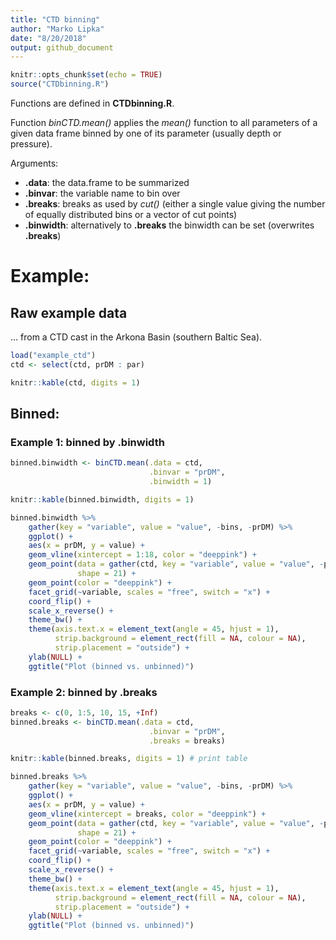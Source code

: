 ```yaml
---
title: "CTD binning"
author: "Marko Lipka"
date: "8/20/2018"
output: github_document
---
```


```r
knitr::opts_chunk$set(echo = TRUE)
source("CTDbinning.R")
```

Functions are defined in **CTDbinning.R**.

Function *binCTD.mean()* applies the *mean()* function to all parameters of a given data frame binned by one of its parameter (usually depth or pressure).

Arguments:

- **.data**: the data.frame to be summarized
- **.binvar**: the variable name to bin over
- **.breaks**: breaks as used by *cut()* (either a single value giving the number of equally distributed bins or a vector of cut points)
- **.binwidth**: alternatively to **.breaks** the binwidth can be set (overwrites **.breaks**)

# Example:

## Raw example data

... from a CTD cast in the Arkona Basin (southern Baltic Sea).

```r
load("example_ctd") 
ctd <- select(ctd, prDM : par)

knitr::kable(ctd, digits = 1)
```

## Binned: 

### Example 1: binned by **.binwidth**
```r
binned.binwidth <- binCTD.mean(.data = ctd,
                               .binvar = "prDM",
                               .binwidth = 1)

knitr::kable(binned.binwidth, digits = 1)
```

```r
binned.binwidth %>%
    gather(key = "variable", value = "value", -bins, -prDM) %>%
    ggplot() +
    aes(x = prDM, y = value) +
    geom_vline(xintercept = 1:18, color = "deeppink") +
    geom_point(data = gather(ctd, key = "variable", value = "value", -prDM),
               shape = 21) +
    geom_point(color = "deeppink") +
    facet_grid(~variable, scales = "free", switch = "x") +
    coord_flip() +
    scale_x_reverse() +
    theme_bw() +
    theme(axis.text.x = element_text(angle = 45, hjust = 1),
          strip.background = element_rect(fill = NA, colour = NA),
          strip.placement = "outside") +
    ylab(NULL) +
    ggtitle("Plot (binned vs. unbinned)")
```

### Example 2: binned by **.breaks**
```r
breaks <- c(0, 1:5, 10, 15, +Inf)
binned.breaks <- binCTD.mean(.data = ctd,
                               .binvar = "prDM",
                               .breaks = breaks)

knitr::kable(binned.breaks, digits = 1) # print table
```


```r
binned.breaks %>%
    gather(key = "variable", value = "value", -bins, -prDM) %>%
    ggplot() +
    aes(x = prDM, y = value) +
    geom_vline(xintercept = breaks, color = "deeppink") +
    geom_point(data = gather(ctd, key = "variable", value = "value", -prDM),
               shape = 21) +
    geom_point(color = "deeppink") +
    facet_grid(~variable, scales = "free", switch = "x") +
    coord_flip() +
    scale_x_reverse() +
    theme_bw() +
    theme(axis.text.x = element_text(angle = 45, hjust = 1),
          strip.background = element_rect(fill = NA, colour = NA),
          strip.placement = "outside") +
    ylab(NULL) +
    ggtitle("Plot (binned vs. unbinned)")
```
